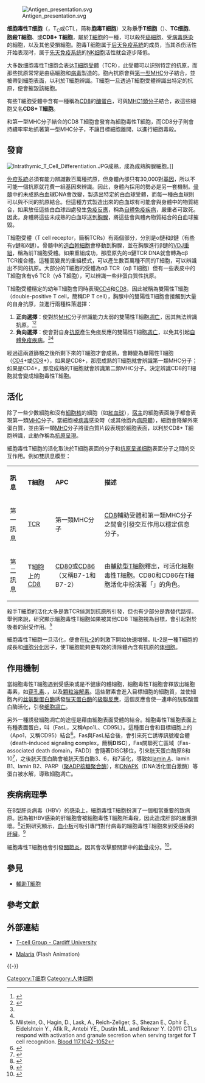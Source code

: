 {{noteTA
|G1=Medicine
}}

[[File:Antigen_presentation.svg|thumb]]

'''细胞毒性T细胞'''（{{lang-en|cytotoxic T cell}}，T<sub>C</sub>或CTL，简称'''胞毒T細胞'''）又称'''杀手T细胞'''（{{lang|en|killer T cell}}）、'''TC细胞'''、'''胞殺T細胞'''、或'''CD8+ T細胞'''，屬於[[T細胞|T細胞]]的一種，可以殺死[[癌細胞|癌細胞]]、受[[病毒感染|病毒感染]]的細胞，以及其他受損細胞。胞毒T细胞属于[[后天免疫系統|后天免疫系統]]的成员，当其杀伤活性开始表现时，属于[[先天免疫系统|先天免疫系统]]的[[NK细胞|NK细胞]]活性就会逐步降低。

大多数细胞毒性T细胞会表达[[T細胞受體|T細胞受體]]（TCR），此受體可以识别特定的抗原，而那些抗原常常是由癌細胞和[[病毒|病毒]]製造的。胞內抗原會與[[主要组织相容性复合体|第一型MHC]]分子結合，並被帶到細胞表面，以利於T細胞辨識。T細胞一旦透過T細胞受體辨識出特定的抗原，便會摧毀該細胞。

有些T細胞受體中含有一種稱為[[CD8受体|CD8]]的[[醣蛋白|醣蛋白]]，可與[[MHC1類分子|MHC1類分子]]結合，故這些細胞又名'''CD8+ T細胞'''。

和第一型MHC分子結合的CD8 T細胞會發育為細胞毒性T細胞，而CD8分子則會持續牢牢地抓著第一型MHC分子，不讓目標細胞離開，以進行細胞毒殺。

== 發育 ==
[[File:Intrathymic_T_Cell_Differentiation.JPG|thumb]]成熟，成為成熟胸腺細胞。]]

[[免疫系統|免疫系統]]必須有能力辨識數百萬種抗原，但身體內卻只有30,000對[[基因|基因]]，所以不可能一個抗原就花費一組基因來辨識。因此，身體內採用的勢必是另一套機制。[[骨髓|骨髓]]中的未成熟白血球DNA會改變，製造出特定的白血球受體，而每一種白血球則可以與不同的抗原結合。但這種方式製造出來的白血球有可能會與身體中的物質結合，如果放任這些白血球四處發生[[免疫反應|免疫反應]]，稱為[[自體免疫疾病|自體免疫疾病]]，嚴重者可致死。因此，身體將這些未成熟的白血球送到[[胸腺|胸腺]]，將這些會與體內物質結合的白血球摧毀。

T細胞受體（T cell receptor，簡稱TCRs）有兩個部分，分別是α鏈和β鏈（有些有γ鏈和δ鏈）。骨髓中的[[造血幹細胞|造血幹細胞]]會移動到胸腺，並在胸腺進行β鏈的[[J节段|VDJ重組]]，稱為前T細胞受體。如果重組成功，那麼原先的α鏈TCR DNA就會轉為αβ TCR複合體。這種高變異的重組模式，可以產生數百萬種不同的T細胞，可以辨識出不同的抗原。大部分的T細胞的受體為αβ TCR（αβ T細胞）但有一些表皮中的T細胞含有γδ TCR（γδ T細胞），可以辨識一些非蛋白質性抗原。

T細胞受體穩定的幼年T細胞會同時表現[[CD4受体|CD4]]和[[CD8受体|CD8]]{{le|協同受體|co-receptor}}，因此被稱為雙陽性T細胞（double-positive T cell，簡稱DP T cell），胸腺中的雙陽性T細胞會接觸到大量的自身抗原，並進行兩種株落選擇：
#'''正向選擇'''：使對於[[主要组织相容性复合体|MHC]]分子辨識能力太弱的雙陽性T細胞[[細胞凋亡|凋亡]]，因其無法辨識抗原。<ref name="nature">{{cite journal|url=http://www.nature.com/doifinder/10.1038/381616a0|pages=616–620|title=T-cell-receptor affinity and thymocyte positive selection|journal=Nature|volume=381|issue=6583|issn=1476-4687|date=1996/06|language=En|accessdate=2018-04-02|doi=10.1038/381616a0|author=S. Munir Alam, Paul J. Travers, Jay L. Wung, Wade Nasholds, Stella Redpath, Stephen C. Jameson, Nicholas R. J. Gascoigne|archive-date=2010-06-26|archive-url=https://web.archive.org/web/20100626034530/http://www.nature.com/doifinder/10.1038/381616a0|dead-url=no}}</ref><ref name = "nature1">{{cite journal|title=Positive and Negative Selection of T Cells|date=2003-04-01|doi=10.1146/annurev.immunol.21.120601.141107|journal=Annual Review of Immunology|pages=139–176|volume=21|issue=1|issn=0732-0582|url=http://www.annualreviews.org/doi/10.1146/annurev.immunol.21.120601.141107|accessdate=2018-04-02|author=Timothy K. Starr, Stephen C. Jameson, Kristin A. Hogquist}}</ref>
#'''負向選擇'''：使會對自身[[抗原|抗原]]產生免疫反應的雙陽性T細胞[[細胞凋亡|凋亡]]，以免其引起[[自體免疫疾病|自體免疫疾病]]。<ref name="nature"/><ref name = "nature1"/>

經過這兩道篩檢之後所剩下來的T細胞才會成熟，會轉變為單陽性T細胞（[[CD4受体|CD4]]+或[[CD8受体|CD8]]+），如果是CD8+，那麼成熟的T細胞就會辨識第一類MHC分子；如果是CD4+，那麼成熟的T細胞就會辨識第二類MHC分子。決定辨識CD8的T細胞就會變成細胞毒性T細胞。

== 活化 ==
除了一些少數細胞和沒有[[細胞核|細胞核]]的細胞（如[[紅血球|紅血球]]），[[宿主|宿主]]的細胞表面幾乎都會表現第一類[[MHC|MHC]]分子。當細胞被[[病毒|病毒]]感染時（或其他胞內[[病原體|病原體]]），細胞會降解外來蛋白質，並由第一類[[MHC|MHC]]分子將蛋白質片段表現於細胞表面，以利於CD8+ T細胞辨識，此動作稱為[[抗原呈現|抗原呈現]]。

細胞毒性T細胞的活化取決於T細胞表面的分子和[[抗原呈递细胞|抗原呈递细胞]]表面分子之間的交互作用。例如雙訊息模型：

{| class="wikitable"
| '''訊息''' || '''T細胞''' || '''APC''' || '''描述'''
 |-
 | 第一訊息 || [[T细胞受体|TCR]]  || 第一類MHC分子 || [[CD8受体|CD8]]輔助受體和第一類MHC分子之間會引發交互作用以穩定信息分子。
 |-
 | 第二訊息 || T細胞上的[[CD8|CD8]] || [[CD80|CD80]]或[[CD86|CD86]]（又稱B7-1和B7-2）|| 由[[輔助型T細胞|輔助型T細胞]]釋出，可活化細胞毒性T細胞。CD80和CD86在T細胞活化中扮演著「{{le|协同刺激|co-stimulation|协同刺激信号}}」的角色。
|}
殺手T細胞的活化大多是靠TCR偵測到抗原所引發，但也有少部分是靠替代路徑。舉例來說，研究顯示細胞毒性T細胞如果被其他CD8 T細胞視為目標，會引起對於後者的耐受作用。<ref>Milstein, O., Hagin, D., Lask, A., Reich-Zeliger, S., Shezan E., Ophir E., Eidelshtein Y., Afik R., Antebi YE., Dustin ML. and Reisner Y. (2011) CTLs respond with activation and granule secretion when serving target for T cell recognition. [http://bloodjournal.hematologylibrary.org/content/early/2010/11/02/blood-2010-05-283770 Blood 117,1042-1052]{{Dead link|date=2020年1月 |bot=InternetArchiveBot |fix-attempted=yes }}</ref>

細胞毒性T細胞一旦活化，便會在[[白细胞介素-2|IL-2]]的刺激下開始快速增殖。IL-2是一種T細胞的成長和[[细胞分化|细胞分化]]因子，使T細胞能夠更有效的清除體內含有抗原的[[体细胞|体细胞]]。

== 作用機制 ==
當細胞毒性T細胞遇到受感染或是不健康的體細胞，細胞毒性T細胞會釋放出細胞毒素，如[[穿孔素|穿孔素]]、{{le|顆粒酶|granzymes}}，以及[[顆粒溶解素|顆粒溶解素]]。這些酵素會進入目標細胞的細胞質，並使細胞內的[[丝氨酸蛋白酶|丝氨酸蛋白酶]]誘發[[胱天蛋白酶|胱天蛋白酶]]的[[級聯反應|級聯反應]]，這個反應會使一連串的胱胺酸蛋白酶活化，引發[[细胞凋亡|细胞凋亡]]。

另外一種誘發細胞凋亡的途徑是藉由細胞表面受體的結合。細胞毒性T細胞表面上有種表面蛋白，叫{{le|FAS配體|FAS ligand}}（FasL，又稱Apo1L、CD95L）。這種蛋白會和目標細胞上的{{le|Fas受體|Fas receptor}}（Apo1，又稱CD95）結合<ref name="pmid16417215">{{vcite2 journal | vauthors = Andersen MH, Schrama D, Thor Straten P, Becker JC | title = Cytotoxic T cells | journal = J. Invest. Dermatol. | volume = 126 | issue = 1 | pages = 32–41 | year = 2006 | pmid = 16417215 | doi = 10.1038/sj.jid.5700001 }}</ref>。Fas與FasL結合後，會引來死亡誘導訊號複合體（'''d'''eath-'''i'''nduced '''s'''ignaling '''c'''omplex，簡稱'''DISC'''），Fas關聯死亡區域（Fas-associated death domain，FADD）會隨著DISC移位，引來胱天蛋白酶原8和10<ref>{{cite journal|title=FLICE, a novel FADD-homologous ICE/CED-3-like protease, is recruited to the CD95 (Fas/APO-1) death--inducing signaling complex|pages=817–827|issn=0092-8674|journal=Cell|volume=85|issue=6|date=1996-06-14|url=https://www.ncbi.nlm.nih.gov/pubmed/8681377|accessdate=2019-02-13|author=M. Muzio, A. M. Chinnaiyan, F. C. Kischkel, K. O'Rourke, A. Shevchenko, J. Ni, C. Scaffidi, J. D. Bretz, M. Zhang, R. Gentz, M. Mann, P. H. Krammer, M. E. Peter, V. M. Dixit|pmid=8681377|archive-date=2019-06-03|archive-url=https://web.archive.org/web/20190603164735/https://www.ncbi.nlm.nih.gov/pubmed/8681377|dead-url=no}}</ref>，之後胱天蛋白酶會被胱天蛋白酶3、6，和7活化，導致如[[LMNA|lamin A]]、lamin B1、lamin B2、PARP（[[聚ADP核糖聚合酶|聚ADP核糖聚合酶]]），和[[DNAPK|DNAPK]]（DNA活化蛋白激酶）等蛋白被水解，導致細胞凋亡。

== 疾病病理學 ==
{{See also|乙型肝炎病毒}}

在B型肝炎病毒（HBV）的感染上，細胞毒性T細胞扮演了一個相當重要的致病原。因為被HBV感染的肝細胞會被細胞毒性T細胞所毒殺，因此造成肝部的嚴重損壞。<ref>{{cite journal |doi=10.2217/17460794.1.2.189 |title=Pathogenetic and antiviral immune responses against hepatitis B virus |year=2006 |last1=Iannacone |first1=Matteo |last2=Sitia |first2=Giovanni |last3=Guidotti |first3=Luca G |journal=Future Virology |volume=1 |pages=189–96 |issue=2}}</ref>近期研究顯示，[[血小板|血小板]]可吸引專門對付病毒的細胞毒性T細胞來到受感染的[[肝臟|肝臟]]。<ref>{{cite journal |doi=10.1038/nm1317 |title=Platelets mediate cytotoxic T lymphocyte–induced liver damage |year=2005 |last1=Iannacone |first1=Matteo |last2=Sitia |first2=Giovanni |last3=Isogawa |first3=Masanori |last4=Marchese |first4=Patrizia |last5=Castro |pmc=2908083 |first5=Maria G |last6=Lowenstein |first6=Pedro R |last7=Chisari |first7=Francis V |last8=Ruggeri |first8=Zaverio M |last9=Guidotti |first9=Luca G |journal=Nature Medicine |volume=11 |pages=1167–9 |pmid=16258538 |issue=11 }}</ref>

細胞毒性T細胞也會引發[[關節炎|關節炎]]，因其會攻擊膝關節中的[[軟骨|軟骨]]成分。<ref>{{cite journal | author=Subramanian S and Ramalingam K | title=Electron microscopic evidence on the participation Cytotoxic T Lymphocytes and Macrophages in Mtb adjuvant induced connective tissue inflammation and arthritogenesis in Rattus norvegicus |journal=Asian Journal of Microbiology, Biotechnology and Environmental Sciences |year=2005 |pages=227–233 |volume=7 |issue=2 |issn=0972-3005}}</ref>。

== 參見 ==
{{Portal box|分子与細胞生物學|免疫学}}
* [[輔助T細胞|輔助T細胞]]

== 參考文獻 ==
{{Reflist|2}}

== 外部連結 ==
* {{en}}[https://web.archive.org/web/20130624015958/http://www.tcells.org/scientific/killer/ T-cell Group - Cardiff University]
* {{en}}[https://web.archive.org/web/20160312125746/http://1lecture.com/immunology/cytotoxic%20t%20cell/index.html Malaria] (Flash Animation)
{{-}}
{{Lymphocytes}}
{{immune_system}}

[[Category:T细胞|Category:T细胞]]
[[Category:人体细胞|Category:人体细胞]]